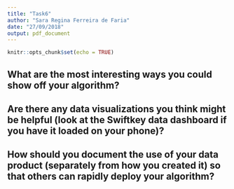 ```yaml
---
title: "Task6"
author: "Sara Regina Ferreira de Faria"
date: "27/09/2018"
output: pdf_document
---
```


```r
knitr::opts_chunk$set(echo = TRUE)
```

## What are the most interesting ways you could show off your algorithm?



## Are there any data visualizations you think might be helpful (look at the Swiftkey data dashboard if you have it loaded on your phone)?



## How should you document the use of your data product (separately from how you created it) so that others can rapidly deploy your algorithm?



